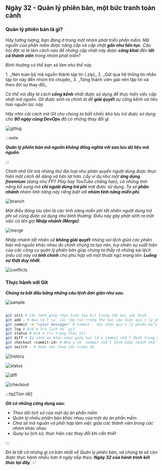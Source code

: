 

## Ngày 32 - Quản lý phiên bản, một bức tranh toàn cảnh

### Quản lý phiên bản là gì?

_Hãy tưởng tượng, bạn đang ở trong một nhóm phát triển phần mềm. Mã nguồn của phần mềm được nâng
cấp và cập nhật **gần như liên tục**. Câu hỏi đặt ra là làm cách nào để những cập nhật này được **công
khai** đến **tất cả thành viên** trong nhóm phát triển?_

_Bình thường có thể bạn sẽ làm như thế này._

<Steps>
1. _Nén toàn bộ mã nguồn thành tập tin (.zip)_
2. _Gửi qua hệ thống tin nhắn tập tin này đến nhóm trò chuyện_
3. _Từng thành viên giải nén tập tin và theo dõi sự thay đổi_
</Steps>

_Có thể nói đây là cách **cồng kềnh** nhất được sử dụng để thực hiện việc cập nhật mã nguồn. Git 
được sinh ra chính là để **giải quyết** sự cồng kềnh và tiêu hao nguồn lực này._

_Hãy nhìn cái cách mà Git cho chúng ta biết chiếc kho lưu trữ được sử dụng cho 
**90 ngày cùng DevOps** đã có những thay đổi gì._

![gitlog](../../../../assets/git/log.png)

:::note

**_Quản lý phiên bản mã nguồn không đồng nghĩa với sao lưu dữ liệu mã nguồn._**

:::

_Chính nhờ Git mà những thứ đại loại như phân quyền người dùng được thực hiện một cách dễ dàng và
tiện lợi hơn. Lấy ví dụ như một **ứng dụng freemium** (dạng như FPT Play hay YouTube chẳng hạn), có
những tính năng bổ sung mà **chỉ người dùng trả phí** mới được sử dụng. Ta sẽ **phân nhánh** nhóm tính
năng này riêng biệt với **nhóm tính năng miễn phí**._

![branch](../../../../assets/git/branch.png)

_Một điều đáng lưu tâm là các tính năng miễn phí tất nhiên người dùng trả phí sẽ cũng được sử dụng như 
bình thường. Điều này gây phát sinh ra một việc có tên gọi **Nhập nhánh (Merge)**._

![merge](../../../../assets/git/merge.png)

_Nhập nhánh tất nhiên sẽ **không giải quyết** những sai lệch giữa các phiên bản mã nguồn khác nhau do chính
chúng ta tạo nên, tuy nhiên sự xuất hiện của các công cụ quản lý phiên bản giúp chúng ta thấy rõ những 
sai lệch (nếu có) này và **tinh chỉnh** cho phù hợp với một thuật ngữ mang tên: **Luồng sự thật duy nhất**._

![conflicts](../../../../assets/git/conflicts.png)

### Thực hành với Git

**_Chúng ta bắt đầu bằng những câu lệnh đơn giản như sau._**

![sample](../../../../assets/git/sample.png)

```bash title="Starting git in a folder..."

git init # Câu lệnh giúp thực hiện tạo Git trong thư mục xác định
git add . # Đưa tất cả các tập tin trong thư mục vào diện quản lý phiên bản
git commit -m "<your message>" # Commit - Xác nhận quản lý phiên bản
git log # Kiểm tra lịch sử git
git status # Kiểm tra trạng thái Git
git diff # So sánh sự khác nhau giữa hai lần commit nhất định trong Git
git checkout <commit-id> # Nhảy về commit nhất định hoặc nhánh nhất định
git switch - # Hoàn tác thao tác trước đó 
```

![history](../../../../assets/git/history.png)

![status](../../../../assets/git/status.png)

![diff](../../../../assets/git/diff.png)

![checkout](../../../../assets/git/checkout.png)

:::tip[Tóm tắt]

**_Git có những công dụng sau:_**

- _Theo dõi lịch sử của một dự án phần mềm_
- _Quản lý nhiều phiên bản khác nhau của một dự án phần mềm_
- _Chia sẽ mã nguồn và phối hợp làm việc giữa các thành viên trong các nhóm khác nhau_
- _Quay lui lịch sử, thực hiện các thay đổi khi cần thiết_

:::

_Đó là tất cả những gì cơ bản nhất về Quản lý phiên bản, và chúng ta sẽ còn được thực hành nhiều
hơn ở ngày tiếp theo. **Ngày 32 của hành trình kết thúc tại đây**._ ✅